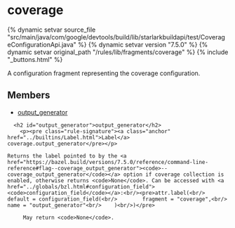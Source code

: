 <html devsite>
<head>
  <meta name="project_path" value="/_project.yaml">
  <meta name="book_path" value="/versions/7.5.0/_book.yaml">
</head>
<body>

<h1 class="page-title" id="modules.coverage">coverage</h1>

{% dynamic setvar source_file "src/main/java/com/google/devtools/build/lib/starlarkbuildapi/test/CoverageConfigurationApi.java" %}
{% dynamic setvar version "7.5.0" %}
{% dynamic setvar original_path "/rules/lib/fragments/coverage" %}
{% include "_buttons.html" %}
<!-- {% raw %} -->

A configuration fragment representing the coverage configuration.

<h2>Members</h2>
<ul>
    <li>
    <a href="#output_generator">output_generator</a>
  </li>
  </ul>

      <h2 id="output_generator">output_generator</h2>
        <p><pre class="rule-signature"><a class="anchor" href="../builtins/Label.html">Label</a> coverage.output_generator</pre></p>

    Returns the label pointed to by the <a href="https://bazel.build/versions/7.5.0/reference/command-line-reference#flag--coverage_output_generator"><code>--coverage_output_generator</code></a> option if coverage collection is enabled, otherwise returns <code>None</code>. Can be accessed with <a href="../globals/bzl.html#configuration_field"><code>configuration_field</code></a>:<br/><pre>attr.label(<br/>    default = configuration_field(<br/>        fragment = "coverage",<br/>        name = "output_generator"<br/>    )<br/>)</pre>

         May return <code>None</code>.


</body>
</html>

<!-- {% endraw %} -->
